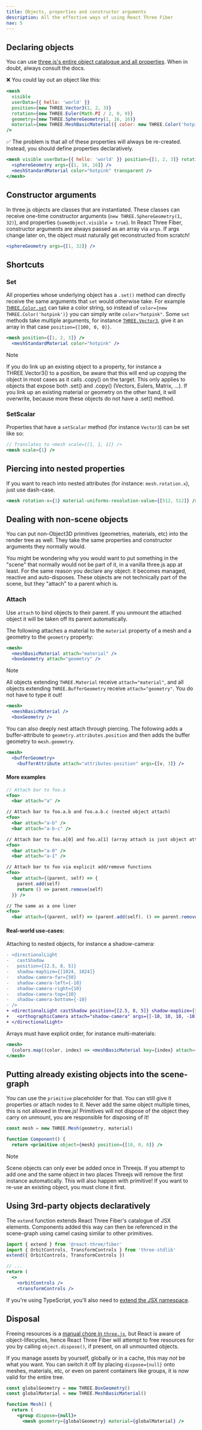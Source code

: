 ```yaml
---
title: Objects, properties and constructor arguments
description: All the effective ways of using React Three Fiber
nav: 5
---
```


## Declaring objects

You can use [three.js's entire object catalogue and all properties](https://threejs.org/docs). When in doubt, always consult the docs.

❌ You could lay out an object like this:

```jsx
<mesh
  visible
  userData={{ hello: 'world' }}
  position={new THREE.Vector3(1, 2, 3)}
  rotation={new THREE.Euler(Math.PI / 2, 0, 0)}
  geometry={new THREE.SphereGeometry(1, 16, 16)}
  material={new THREE.MeshBasicMaterial({ color: new THREE.Color('hotpink'), transparent: true })}
/>
```

✅ The problem is that all of these properties will always be re-created. Instead, you should define properties declaratively.

```jsx
<mesh visible userData={{ hello: 'world' }} position={[1, 2, 3]} rotation={[Math.PI / 2, 0, 0]}>
  <sphereGeometry args={[1, 16, 16]} />
  <meshStandardMaterial color="hotpink" transparent />
</mesh>
```

## Constructor arguments

In three.js objects are classes that are instantiated. These classes can receive one-time constructor arguments (`new THREE.SphereGeometry(1, 32)`), and properties (`someObject.visible = true`). In React Three Fiber, constructor arguments are always passed as an array via `args`. If args change later on, the object must naturally get reconstructed from scratch!

```jsx
<sphereGeometry args={[1, 32]} />
```

## Shortcuts

### Set

All properties whose underlying object has a `.set()` method can directly receive the same arguments that `set` would otherwise take. For example [`THREE.Color.set`](https://threejs.org/docs/#api/en/math/Color.set) can take a color string, so instead of `color={new THREE.Color('hotpink')}` you can simply write `color="hotpink"`. Some `set` methods take multiple arguments, for instance [`THREE.Vector3`](https://threejs.org/docs/#api/en/math/Vector3.set), give it an array in that case `position={[100, 0, 0]}`.

```jsx
<mesh position={[1, 2, 3]} />
  <meshStandardMaterial color="hotpink" />
```

> [!NOTE]
> If you do link up an existing object to a property, for instance a THREE.Vector3() to a position, be aware that this will end up copying the object in most cases as it calls .copy() on the target. This only applies to objects that expose both .set() and .copy() (Vectors, Eulers, Matrix, ...). If you link up an existing material or geometry on the other hand, it will overwrite, because more these objects do not have a .set() method.

### SetScalar

Properties that have a `setScalar` method (for instance `Vector3`) can be set like so:

```jsx
// Translates to <mesh scale={[1, 1, 1]} />
<mesh scale={1} />
```

## Piercing into nested properties

If you want to reach into nested attributes (for instance: `mesh.rotation.x`), just use dash-case.

```jsx
<mesh rotation-x={1} material-uniforms-resolution-value={[512, 512]} />
```

## Dealing with non-scene objects

You can put non-Object3D primitives (geometries, materials, etc) into the render tree as well. They take the same properties and constructor arguments they normally would.

You might be wondering why you would want to put something in the "scene" that normally would not be part of it, in a vanilla three.js app at least. For the same reason you declare any object: it becomes managed, reactive and auto-disposes. These objects are not technically part of the scene, but they "attach" to a parent which is.

### Attach

Use `attach` to bind objects to their parent. If you unmount the attached object it will be taken off its parent automatically.

The following attaches a material to the `material` property of a mesh and a geometry to the `geometry` property:

```jsx
<mesh>
  <meshBasicMaterial attach="material" />
  <boxGeometry attach="geometry" />
```

> [!NOTE]
> All objects extending `THREE.Material` receive `attach="material"`, and all objects extending `THREE.BufferGeometry` receive `attach="geometry"`. You do not have to type it out!

```jsx
<mesh>
  <meshBasicMaterial />
  <boxGeometry />
```

You can also deeply nest attach through piercing. The following adds a buffer-attribute to `geometry.attributes.position` and then adds the buffer geometry to `mesh.geometry`.

```jsx
<mesh>
  <bufferGeometry>
    <bufferAttribute attach="attributes-position" args={[v, 3]} />
```

#### More examples

```jsx
// Attach bar to foo.a
<foo>
  <bar attach="a" />

// Attach bar to foo.a.b and foo.a.b.c (nested object attach)
<foo>
  <bar attach="a-b" />
  <bar attach="a-b-c" />

// Attach bar to foo.a[0] and foo.a[1] (array attach is just object attach)
<foo>
  <bar attach="a-0" />
  <bar attach="a-1" />

// Attach bar to foo via explicit add/remove functions
<foo>
  <bar attach={(parent, self) => {
    parent.add(self)
    return () => parent.remove(self)
  }} />

// The same as a one liner
<foo>
  <bar attach={(parent, self) => (parent.add(self), () => parent.remove(self))} />
```

#### Real-world use-cases:

Attaching to nested objects, for instance a shadow-camera:

```diff
- <directionalLight
-   castShadow
-   position={[2.5, 8, 5]}
-   shadow-mapSize={[1024, 1024]}
-   shadow-camera-far={50}
-   shadow-camera-left={-10}
-   shadow-camera-right={10}
-   shadow-camera-top={10}
-   shadow-camera-bottom={-10}
- />
+ <directionalLight castShadow position={[2.5, 8, 5]} shadow-mapSize={[1024, 1024]}>
+   <orthographicCamera attach="shadow-camera" args={[-10, 10, 10, -10]} />
+ </directionalLight>
```

Arrays must have explicit order, for instance multi-materials:

```jsx
<mesh>
  {colors.map((color, index) => <meshBasicMaterial key={index} attach={`material-${index}`} color={color} />}
</mesh>
```

## Putting already existing objects into the scene-graph

You can use the `primitive` placeholder for that. You can still give it properties or attach nodes to it. Never add the same object multiple times, this is not allowed in three.js! Primitives will not dispose of the object they carry on unmount, you are responsible for disposing of it!

```jsx
const mesh = new THREE.Mesh(geometry, material)

function Component() {
  return <primitive object={mesh} position={[10, 0, 0]} />
```

> [!NOTE]
> Scene objects can only ever be added once in Threejs. If you attempt to add one and the same object in two places Threejs will remove the first instance automatically. This will also happen with primitive! If you want to re-use an existing object, you must clone it first.

## Using 3rd-party objects declaratively

The `extend` function extends React Three Fiber's catalogue of JSX elements. Components added this way can then be referenced in the scene-graph using camel casing similar to other primitives.

```jsx
import { extend } from '@react-three/fiber'
import { OrbitControls, TransformControls } from 'three-stdlib'
extend({ OrbitControls, TransformControls })

// ...
return (
  <>
    <orbitControls />
    <transformControls />
```

If you're using TypeScript, you'll also need to [extend the JSX namespace](/tutorials/v9-migration-guide#threeelements).

## Disposal

Freeing resources is a [manual chore in `three.js`](https://threejs.org/docs/#manual/en/introduction/How-to-dispose-of-objects), but React is aware of object-lifecycles, hence React Three Fiber will attempt to free resources for you by calling `object.dispose()`, if present, on all unmounted objects.

If you manage assets by yourself, globally or in a cache, this may _not_ be what you want. You can switch it off by placing `dispose={null}` onto meshes, materials, etc, or even on parent containers like groups, it is now valid for the entire tree.

```jsx
const globalGeometry = new THREE.BoxGeometry()
const globalMaterial = new THREE.MeshBasicMaterial()

function Mesh() {
  return (
    <group dispose={null}>
      <mesh geometry={globalGeometry} material={globalMaterial} />
```
